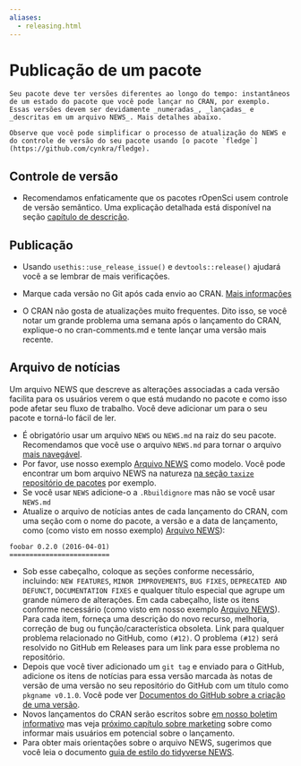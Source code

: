 ```yaml
---
aliases: 
  - releasing.html
---
```


# Publicação de um pacote {#releasing}

```block
Seu pacote deve ter versões diferentes ao longo do tempo: instantâneos de um estado do pacote que você pode lançar no CRAN, por exemplo. Essas versões devem ser devidamente _numeradas_, _lançadas_ e _descritas em um arquivo NEWS_. Mais detalhes abaixo.

Observe que você pode simplificar o processo de atualização do NEWS e do controle de versão do seu pacote usando [o pacote `fledge`] (https://github.com/cynkra/fledge).
```

## Controle de versão {#versioning}

- Recomendamos enfaticamente que os pacotes rOpenSci usem controle de versão semântico. Uma explicação detalhada está disponível na seção [capítulo de descrição](https://r-pkgs.org/description.html#version).

## Publicação {#releasing}

- Usando `usethis::use_release_issue()` e `devtools::release()` ajudará você a se lembrar de mais verificações.

- Marque cada versão no Git após cada envio ao CRAN. [Mais informações](https://help.github.com/articles/creating-releases/)

- O CRAN não gosta de atualizações muito frequentes. Dito isso, se você notar um grande problema uma semana após o lançamento do CRAN, explique-o no cran-comments.md e tente lançar uma versão mais recente.

## Arquivo de notícias {#news}

Um arquivo NEWS que descreve as alterações associadas a cada versão facilita para os usuários verem o que está mudando no pacote e como isso pode afetar seu fluxo de trabalho. Você deve adicionar um para o seu pacote e torná-lo fácil de ler.

- É obrigatório usar um arquivo `NEWS` ou `NEWS.md` na raiz do seu pacote. Recomendamos que você use o arquivo `NEWS.md` para tornar o arquivo [mais navegável](https://happygitwithr.com/workflows-browsability.html).
- Por favor, use nosso exemplo [Arquivo NEWS](#newstemplate) como modelo. Você pode encontrar um bom arquivo NEWS na natureza [na seção `taxize` repositório de pacotes](https://github.com/ropensci/taxize/blob/master/NEWS.md) por exemplo.
- Se você usar `NEWS` adicione-o a `.Rbuildignore` mas não se você usar `NEWS.md`
- Atualize o arquivo de notícias antes de cada lançamento do CRAN, com uma seção com o nome do pacote, a versão e a data de lançamento, como (como visto em nosso exemplo) [Arquivo NEWS](#newstemplate)):

```
foobar 0.2.0 (2016-04-01)
=========================
```

- Sob esse cabeçalho, coloque as seções conforme necessário, incluindo: `NEW FEATURES`, `MINOR IMPROVEMENTS`, `BUG FIXES`, `DEPRECATED AND DEFUNCT`, `DOCUMENTATION FIXES` e qualquer título especial que agrupe um grande número de alterações. Em cada cabeçalho, liste os itens conforme necessário (como visto em nosso exemplo [Arquivo NEWS](#newstemplate)). Para cada item, forneça
  uma descrição do novo recurso, melhoria, correção de bug ou função/característica obsoleta. Link
  para qualquer problema relacionado no GitHub, como `(#12)`. O problema `(#12)` será resolvido no GitHub em Releases para um link para esse problema no repositório.
- Depois que você tiver adicionado um `git tag` e enviado para o GitHub, adicione os itens de notícias para essa versão marcada às notas de versão de uma versão no seu repositório do GitHub com um título como `pkgname v0.1.0`. Você pode ver [Documentos do GitHub sobre a criação de uma versão](https://help.github.com/articles/creating-releases/).
- Novos lançamentos do CRAN serão escritos sobre [em nosso boletim informativo](https://news.ropensci.org/) mas veja [próximo capítulo sobre marketing](#marketing) sobre como informar mais usuários em potencial sobre o lançamento.
- Para obter mais orientações sobre o arquivo NEWS, sugerimos que você leia o documento [guia de estilo do tidyverse NEWS](https://style.tidyverse.org/news.html).


